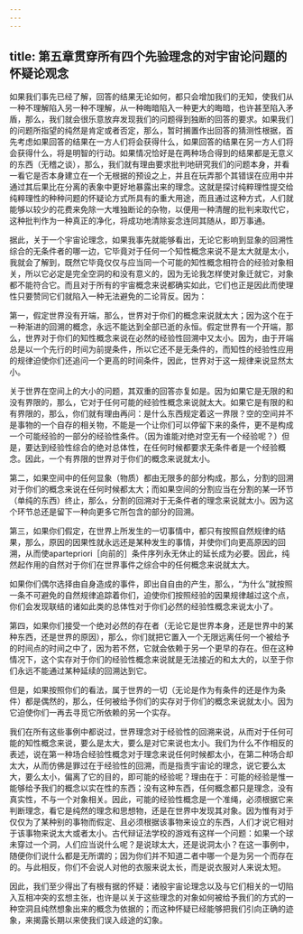 ```yaml
---
---
---
```

title: 第五章贯穿所有四个先验理念的对宇宙论问题的怀疑论观念
---





如果我们事先已经了解，回答的结果无论如何，都只会增加我们的无知，使我们从一种不理解陷入另一种不理解，从一种晦暗陷入一种更大的晦暗，也许甚至陷入矛盾，那么，我们就会很乐意放弃发现我们的问题得到独断的回答的要求。如果我们的问题所指望的纯然是肯定或者否定，那么，暂时搁置作出回答的猜测性根据，首先考虑如果回答的结果在一方人们将会获得什么，如果回答的结果在另一方人们将会获得什么，将是明智的行动。如果情况恰好是在两种场合得到的结果都是无意义的东西（无稽之谈），那么，我们就有理由要求批判地研究我们的问题本身，并看一看它是否本身建立在一个无根据的预设之上，并且在玩弄那个其错误在应用中并通过其后果比在分离的表象中更好地暴露出来的理念。这就是探讨纯粹理性提交给纯粹理性的种种问题的怀疑论方式所具有的重大用途，而且通过这种方式，人们就能够以较少的花费来免除一大堆独断论的杂物，以便用一种清醒的批判来取代它，这种批判作为一种真正的净化，将成功地清除妄念连同其随从，即万事通。

据此，关于一个宇宙论理念，如果我事先就能够看出，无论它影响到显象的回溯性综合的无条件者的哪一边，它毕竟对于任何一个知性概念来说不是太大就是太小，我就会了解到，既然它毕竟仅仅与应当同一个可能的知性概念相符合的经验对象相关，所以它必定是完全空洞的和没有意义的，因为无论我怎样使对象迁就它，对象都不能符合它。而且对于所有的宇宙概念来说都确实如此，它们也正是因此而使理性只要赞同它们就陷入一种无法避免的二论背反。因为：

第一，假定世界没有开端，那么，世界对于你们的概念来说就太大；因为这个在于一种渐进的回溯的概念，永远不能达到全部已逝的永恒。假定世界有一个开端，那么，世界对于你们的知性概念来说在必然的经验性回溯中又太小。因为，由于开端总是以一个先行的时间为前提条件，所以它还不是无条件的，而知性的经验性应用的规律迫使你们还追问一个更高的时间条件，因此，世界对于这一规律来说显然太小。

关于世界在空间上的大小的问题，其双重的回答亦复如是。因为如果它是无限的和没有界限的，那么，它对于任何可能的经验性概念来说就太大。如果它是有限的和有界限的，那么，你们就有理由再问：是什么东西规定着这一界限？空的空间并不是事物的一个自存的相关物，不能是一个让你们可以停留下来的条件，更不是构成一个可能经验的一部分的经验性条件。（因为谁能对绝对空无有一个经验呢？）但是，要达到经验性综合的绝对总体性，在任何时候都要求无条件者是一个经验概念。因此，一个有界限的世界对于你们的概念来说就太小。

第二，如果空间中的任何显象（物质）都由无限多的部分构成，那么，分割的回溯对于你们的概念来说在任何时候都太大；而如果空间的分割应当在分割的某一环节（单纯的东西）终止，那么，分割的回溯对于无条件者的理念来说就太小。因为这个环节总还是留下一种向更多它所包含的部分的回溯。

第三，如果你们假定，在世界上所发生的一切事情中，都只有按照自然规律的结果，那么，原因的因果性就永远还是某种发生的事情，并使你们向更高原因的回溯，从而使apartepriori［向前的］条件序列永无休止的延长成为必要。因此，纯然起作用的自然对于你们在世界事件之综合中的任何概念来说就太大。

如果你们偶尔选择由自身造成的事件，即出自自由的产生，那么，“为什么”就按照一条不可避免的自然规律追踪着你们，迫使你们按照经验的因果规律越过这个点，你们会发现联结的诸如此类的总体性对于你们必然的经验性概念来说太小了。

第四，如果你们接受一个绝对必然的存在者（无论它是世界本身，还是世界中的某种东西，还是世界的原因），那么，你们就把它置入一个无限远离任何一个被给予的时间点的时间之中了，因为若不然，它就会依赖于另一个更早的存在。但在这种情况下，这个实存对于你们的经验性概念来说就是无法接近的和太大的，以至于你们永远不能通过某种延续的回溯达到它。

但是，如果按照你们的看法，属于世界的一切（无论是作为有条件的还是作为条件）都是偶然的，那么，任何被给予你们的实存对于你们的概念来说就太小。因为它迫使你们一再去寻觅它所依赖的另一个实存。

我们在所有这些事例中都说过，世界理念对于经验性的回溯来说，从而对于任何可能的知性概念来说，要么是太大，要么是对它来说也太小。我们为什么不作相反的表述，说在第一种场合经验性概念对于理念来说任何时候都太小，在第二种场合却太大，从而仿佛是罪过在于经验性的回溯，而是指责宇宙论的理念，说它要么太大，要么太小，偏离了它的目的，即可能的经验呢？理由在于：可能的经验是惟一能够给予我们的概念以实在性的东西；没有这种东西，任何概念都只是理念，没有真实性，不与一个对象相关。因此，可能的经验性概念是一个准绳，必须根据它来判断理念，看它是纯然的理念和思想物，还是在世界中发现其对象。因为惟有对于仅仅为了某种别的事物而假定、且必须根据该事物来设立的东西，人们才说它相对于该事物来说太大或者太小。古代辩证法学校的游戏有这样一个问题：如果一个球未穿过一个洞，人们应当说什么呢？是说球太大，还是说洞太小？在这一事例中，随便你们说什么都是无所谓的；因为你们并不知道二者中哪一个是为另一个而存在的。与此相反，你们不会说人对他的衣服来说太长，而是说衣服对人来说太短。

因此，我们至少得出了有根有据的怀疑：诸般宇宙论理念以及与它们相关的一切陷入互相冲突的玄想主张，也许是以关于这些理念的对象如何被给予我们的方式的一种空洞且纯然想象出来的概念为依据的；而这种怀疑已经能够把我们引向正确的迹象，来揭露长期以来使我们误入歧途的幻象。